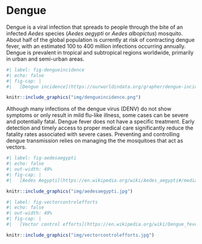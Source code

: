 # Dengue

Dengue is a viral infection that spreads to people through the bite of an infected *Aedes* species (*Aedes aegypti* or *Aedes albopictus*) mosquito. About half of the global population is currently at risk of contracting dengue fever, with an estimated 100 to 400 million infections occurring annually. Dengue is prevalent in tropical and subtropical regions worldwide, primarily in urban and semi-urban areas.

```r
#| label: fig-dengueincidence
#| echo: false
#| fig-cap: |
#|   [Dengue incidence](https://ourworldindata.org/grapher/dengue-incidence).

knitr::include_graphics("img/dengueincidence.png")
```

Although many infections of the dengue virus (DENV) do not show symptoms or only result in mild flu-like illness, some cases can be severe and potentially fatal. Dengue fever does not have a specific treatment. Early detection and timely access to proper medical care significantly reduce the fatality rates associated with severe cases. Preventing and controlling dengue transmission relies on managing the the mosquitoes that act as vectors.

```r
#| label: fig-aedesaegypti
#| echo: false
#| out-width: 49%
#| fig-cap: |
#|   [Aedes Aegypti](https://en.wikipedia.org/wiki/Aedes_aegypti#/media/File:Aedes_aegypti_CDC-Gathany.jpg)

knitr::include_graphics("img/aedesaegypti.jpg")
```

```r
#| label: fig-vectorcontrolefforts
#| echo: false
#| out-width: 49%
#| fig-cap: |
#|   [Vector control efforts](https://en.wikipedia.org/wiki/Dengue_fever#/media/File:Equipes_usam_t%C3%A9cnicas_de_combate_%C3%A0_dengue_em_Bras%C3%ADlia.jpg).

knitr::include_graphics("img/vectorcontrolefforts.jpg")
```

```{=html}
<!--

<br>

<center>
#<iframe width="560" height="315" src="https://www.youtube.com/embed/6nGVEwQ7h7A?si=UH0jQ61duAnkWw0g" title="YouTube video player" frameborder="0" allow="accelerometer; autoplay; clipboard-write; encrypted-media; gyroscope; picture-in-picture; web-share" allowfullscreen></iframe>
</center>

-->
```
